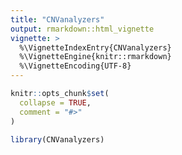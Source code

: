 ```yaml
---
title: "CNVanalyzers"
output: rmarkdown::html_vignette
vignette: >
  %\VignetteIndexEntry{CNVanalyzers}
  %\VignetteEngine{knitr::rmarkdown}
  %\VignetteEncoding{UTF-8}
---
```


```r
knitr::opts_chunk$set(
  collapse = TRUE,
  comment = "#>"
)
```

```r
library(CNVanalyzers)
```
